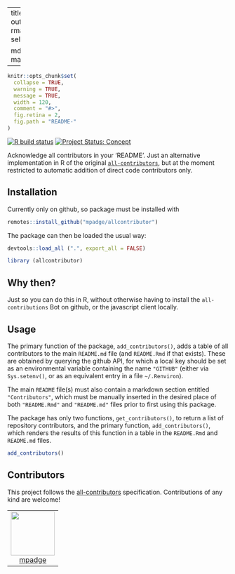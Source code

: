 
---
title: "allcontributor"
output:
  rmarkdown::html_vignette:
    self_contained: no

  md_document:
    variant: markdown_github
---

<!-- README.md is generated from README.Rmd. Please edit that file -->

```r
knitr::opts_chunk$set(
  collapse = TRUE,
  warning = TRUE,
  message = TRUE,
  width = 120,
  comment = "#>",
  fig.retina = 2,
  fig.path = "README-"
)
```

<!-- badges: start -->

[![R build
status](https://github.com/mpadge/allcontributor/workflows/R-CMD-check/badge.svg)](https://github.com/mpadge/allcontributor/actions?query=workflow%3AR-CMD-check)
[![Project Status:
Concept](https://www.repostatus.org/badges/latest/concept.svg)](https://www.repostatus.org/#concept)
<!-- badges: end -->

Acknowledge all contributors in your 'README'. Just an alternative
implementation in R of the original
[`all-contributors`](https://github.com/all-contributors/all-contributors), but
at the moment restricted to automatic addition of direct code contributors
only.

## Installation

Currently only on github, so package must be installed with

```r
remotes::install_github("mpadge/allcontributor")
```

The package can then be loaded the usual way:
```r
devtools::load_all (".", export_all = FALSE)
```
```r
library (allcontributor)
```

## Why then?

Just so you can do this in R, without otherwise having to install the
`all-contributions` Bot on github, or the javascript client locally.

## Usage


The primary function of the package, `add_contributors()`, adds a table of all
contributors to the main `README.md` file (and `README.Rmd` if that exists).
These are obtained by querying the github API, for which a local key should be
set as an environmental variable containing the name `"GITHUB"` (either via
`Sys.setenv()`, or as an equivalent entry in a file `~/.Renviron`).

The main `README` file(s) must also contain a markdown section entitled
`"Contributors"`, which must be manually inserted in the desired place of both
`"README.Rmd"` and `"README.md"` files prior to first using this package.

The package has only two functions, `get_contributors()`, to return a list of
repository contributors, and the primary function, `add_contributors()`, which
renders the results of this function in a table in the `README.Rmd` and
`README.md` files.

```r
add_contributors()
```

## Contributors

<!-- ALL-CONTRIBUTORS-LIST:START - Do not remove or modify this section -->
<!-- prettier-ignore-start -->
<!-- markdownlint-disable -->

This project follows the [all-contributors](https://allcontributors.org) specification. Contributions of any kind are welcome!

<table>

<tr>
<td align="center">
<a href="https://github.com/mpadge">
<img src="https://avatars1.githubusercontent.com/u/6697851?v=4" width="100px;" alt=""/>
</a><br>
<a href="https://github.com/mpadge/allcontributor/commits?author=mpadge">mpadge</a>
</td>
</tr>

</table>

<!-- markdownlint-enable -->
<!-- prettier-ignore-end -->
<!-- ALL-CONTRIBUTORS-LIST:END -->

